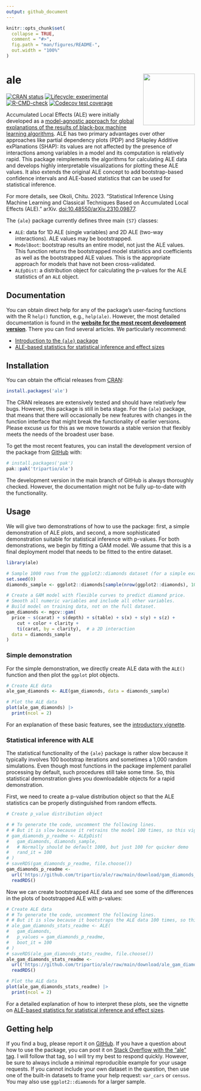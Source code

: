 ```yaml
---
output: github_document
---
```


<!-- README.md is generated from README.Rmd. Please edit that file -->

```r
knitr::opts_chunk$set(
  collapse = TRUE,
  comment = "#>",
  fig.path = "man/figures/README-",
  out.width = "100%"
)
```

# ale <a href="https://tripartio.github.io/ale/"><img src="man/figures/logo.png" align="right" height="138" /></a>

<!-- badges: start -->
[![CRAN status](https://www.r-pkg.org/badges/version/ale)](https://CRAN.R-project.org/package=ale)
[![Lifecycle: experimental](https://img.shields.io/badge/lifecycle-experimental-orange.svg)](https://lifecycle.r-lib.org/articles/stages.html#experimental)
[![R-CMD-check](https://github.com/tripartio/ale/actions/workflows/R-CMD-check.yaml/badge.svg)](https://github.com/tripartio/ale/actions/workflows/R-CMD-check.yaml)
[![Codecov test coverage](https://codecov.io/gh/tripartio/ale/graph/badge.svg)](https://app.codecov.io/gh/tripartio/ale)
<!-- badges: end -->

Accumulated Local Effects (ALE) were initially developed as a [model-agnostic approach for global explanations of the results of black-box machine learning algorithms](https://www.doi.org/10.1111/rssb.12377 "Apley, Daniel W., and Jingyu Zhu. 'Visualizing the effects of predictor variables in black box supervised learning models.' Journal of the Royal Statistical Society Series B: Statistical Methodology 82.4 (2020): 1059-1086"). ALE has two primary advantages over other approaches like partial dependency plots (PDP) and SHapley Additive exPlanations (SHAP): its values are not affected by the presence of interactions among variables in a model and its computation is relatively rapid. This package reimplements the algorithms for calculating ALE data and develops highly interpretable visualizations for plotting these ALE values. It also extends the original ALE concept to add bootstrap-based confidence intervals and ALE-based statistics that can be used for statistical inference.

For more details, see Okoli, Chitu. 2023. "Statistical Inference Using Machine Learning and Classical Techniques Based on Accumulated Local Effects (ALE)." arXiv. <doi:10.48550/arXiv.2310.09877>.

The `{ale}` package currently defines three main `{S7}` classes:

-   `ALE`: data for 1D ALE (single variables) and 2D ALE (two-way interactions). ALE values may be bootstrapped.
-   `ModelBoot`: bootstrap results an entire model, not just the ALE values. This function returns the bootstrapped model statistics and coefficients as well as the bootstrapped ALE values. This is the appropriate approach for models that have not been cross-validated.
-   `ALEpDist`: a distribution object for calculating the p-values for the ALE statistics of an `ALE` object.

## Documentation

You can obtain direct help for any of the package's user-facing functions with the R `help()` function, e.g., `help(ale)`. However, the most detailed documentation is found in the **[website for the most recent development version](https://tripartio.github.io/ale/)**. There you can find several articles. We particularly recommend:

-   [Introduction to the `{ale}` package](https://tripartio.github.io/ale/articles/ale-intro.html)
-   [ALE-based statistics for statistical inference and effect sizes](https://tripartio.github.io/ale/articles/ale-statistics.html)


## Installation

You can obtain the official releases from [CRAN](https://CRAN.R-project.org/package=ale):

```r
install.packages('ale')
```

The CRAN releases are extensively tested and should have relatively few bugs. However, this package is still in beta stage. For the `{ale}` package, that means that there will occasionally be new features with changes in the function interface that might break the functionality of earlier versions. Please excuse us for this as we move towards a stable version that flexibly meets the needs of the broadest user base.

To get the most recent features, you can install the development version of the package from [GitHub](https://github.com/tripartio/ale) with:

```r
# install.packages('pak')
pak::pak('tripartio/ale')
```

The development version in the main branch of GitHub is always thoroughly checked. However, the documentation might not be fully up-to-date with the functionality.

## Usage

We will give two demonstrations of how to use the package: first, a simple demonstration of ALE plots, and second, a more sophisticated demonstration suitable for statistical inference with p-values. For both demonstrations, we begin by fitting a GAM model. We assume that this is a final deployment model that needs to be fitted to the entire dataset. 

```r
library(ale)

# Sample 1000 rows from the ggplot2::diamonds dataset (for a simple example).
set.seed(0)
diamonds_sample <- ggplot2::diamonds[sample(nrow(ggplot2::diamonds), 1000), ]

# Create a GAM model with flexible curves to predict diamond price.
# Smooth all numeric variables and include all other variables.
# Build model on training data, not on the full dataset.
gam_diamonds <- mgcv::gam(
  price ~ s(carat) + s(depth) + s(table) + s(x) + s(y) + s(z) +
    cut + color + clarity +
    ti(carat, by = clarity),  # a 2D interaction
  data = diamonds_sample
)

```

### Simple demonstration

For the simple demonstration, we directly create ALE data with the `ALE()` function and then plot the `ggplot` plot objects.

```r
# Create ALE data
ale_gam_diamonds <- ALE(gam_diamonds, data = diamonds_sample)

# Plot the ALE data
plot(ale_gam_diamonds) |> 
  print(ncol = 2)
```

For an explanation of these basic features, see the [introductory vignette](https://tripartio.github.io/ale/articles/ale-intro.html).

### Statistical inference with ALE

The statistical functionality of the `{ale}` package is rather slow because it typically involves 100 bootstrap iterations and sometimes a 1,000 random simulations. Even though most functions in the package implement parallel processing by default, such procedures still take some time. So, this statistical demonstration gives you downloadable objects for a rapid demonstration.

First, we need to create a p-value distribution object so that the ALE statistics can be properly distinguished from random effects.

```r
# Create p_value distribution object

# # To generate the code, uncomment the following lines.
# # But it is slow because it retrains the model 100 times, so this vignette loads a pre-created p_value distribution object.
# gam_diamonds_p_readme <- ALEpDist(
#   gam_diamonds, diamonds_sample,
#   # Normally should be default 1000, but just 100 for quicker demo
#   rand_it = 100
# )
# saveRDS(gam_diamonds_p_readme, file.choose())
gam_diamonds_p_readme <- 
  url('https://github.com/tripartio/ale/raw/main/download/gam_diamonds_p_readme.0.5.0.rds') |> 
  readRDS()

```

Now we can create bootstrapped ALE data and see some of the differences in the plots of bootstrapped ALE with p-values:

```r
# Create ALE data
# # To generate the code, uncomment the following lines.
# # But it is slow because it bootstraps the ALE data 100 times, so this vignette loads a pre-created ALE object.
# ale_gam_diamonds_stats_readme <- ALE(
#   gam_diamonds,
#   p_values = gam_diamonds_p_readme,
#   boot_it = 100
# )
# saveRDS(ale_gam_diamonds_stats_readme, file.choose())
ale_gam_diamonds_stats_readme <- 
  url('https://github.com/tripartio/ale/raw/main/download/ale_gam_diamonds_stats_readme.0.5.0.rds') |> 
  readRDS()

# Plot the ALE data
plot(ale_gam_diamonds_stats_readme) |> 
  print(ncol = 2)
```

For a detailed explanation of how to interpret these plots, see the vignette on [ALE-based statistics for statistical inference and effect sizes](https://tripartio.github.io/ale/articles/ale-statistics.html).

## Getting help

If you find a bug, please report it on [GitHub](https://github.com/tripartio/ale/issues). If you have a question about how to use the package, you can post it on [Stack Overflow with the “ale” tag](https://stackoverflow.com/questions/tagged/ale). I will follow that tag, so I will try my best to respond quickly. However, be sure to always include a minimal reproducible example for your usage requests. If you cannot include your own dataset in the question, then use one of the built-in datasets to frame your help request: `var_cars` or `census`. You may also use `ggplot2::diamonds` for a larger sample. 


